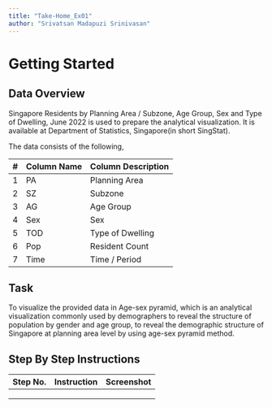 ```yaml
---
title: "Take-Home_Ex01"
author: "Srivatsan Madapuzi Srinivasan"
---
```


# Getting Started

## Data Overview

Singapore Residents by Planning Area / Subzone, Age Group, Sex and Type of Dwelling, June 2022 is used to prepare the analytical visualization. It is available at Department of Statistics, Singapore(in short SingStat).

The data consists of the following,

| \#  | Column Name | Column Description |
|-----|-------------|--------------------|
| 1   | PA          | Planning Area      |
| 2   | SZ          | Subzone            |
| 3   | AG          | Age Group          |
| 4   | Sex         | Sex                |
| 5   | TOD         | Type of Dwelling   |
| 6   | Pop         | Resident Count     |
| 7   | Time        | Time / Period      |

## Task

To visualize the provided data in Age-sex pyramid, which is an analytical visualization commonly used by demographers to reveal the structure of population by gender and age group, to reveal the demographic structure of Singapore at planning area level by using age-sex pyramid method.

## Step By Step Instructions

| Step No. | Instruction | Screenshot |
|----------|-------------|------------|
|          |             |            |
|          |             |            |
|          |             |            |
